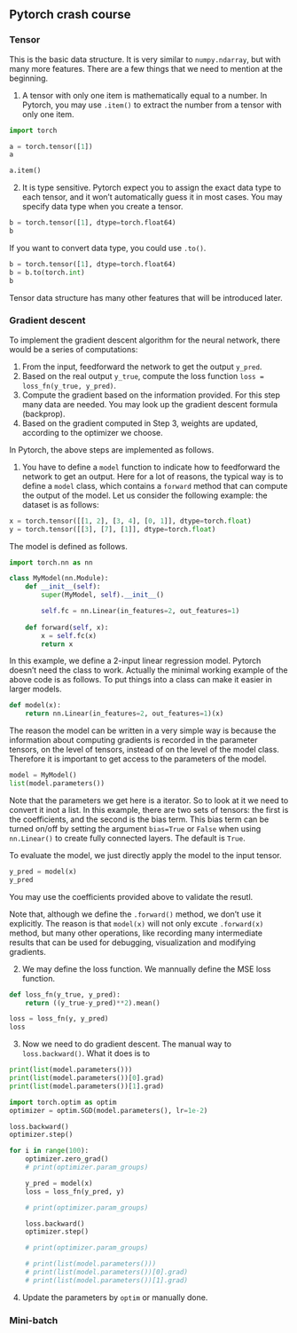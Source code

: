 ## Pytorch crash course



### Tensor

This is the basic data structure. It is very similar to `numpy.ndarray`, but with many more features. There are a few things that we need to mention at the beginning.

1. A tensor with only one item is mathematically equal to a number. In Pytorch, you may use `.item()` to extract the number from a tensor with only one item.


```python
import torch

a = torch.tensor([1])
a
```

```python
a.item()
```


2. It is type sensitive. Pytorch expect you to assign the exact data type to each tensor, and it won't automatically guess it in most cases. You may specify data type when you create a tensor.

```python
b = torch.tensor([1], dtype=torch.float64)
b
```

If you want to convert data type, you could use `.to()`.

```python
b = torch.tensor([1], dtype=torch.float64)
b = b.to(torch.int)
b
```

Tensor data structure has many other features that will be introduced later.


### Gradient descent

To implement the gradient descent algorithm for the neural network, there would be a series of computations:

1. From the input, feedforward the network to get the output `y_pred`.
2. Based on the real output `y_true`, compute the loss function `loss = loss_fn(y_true, y_pred)`.
3. Compute the gradient based on the information provided. For this step many data are needed. You may look up the gradient descent formula (backprop).
4. Based on the gradient computed in Step 3, weights are updated, according to the optimizer we choose.

In Pytorch, the above steps are implemented as follows.

1. You have to define a `model` function to indicate how to feedforward the network to get an output. Here for a lot of reasons, the typical way is to define a `model` class, which contains a `forward` method that can compute the output of the model. Let us consider the following example: the dataset is as follows:
 
```python
x = torch.tensor([[1, 2], [3, 4], [0, 1]], dtype=torch.float)
y = torch.tensor([[3], [7], [1]], dtype=torch.float)
```

The model is defined as follows.


```python
import torch.nn as nn

class MyModel(nn.Module):
    def __init__(self):
        super(MyModel, self).__init__()

        self.fc = nn.Linear(in_features=2, out_features=1)
    
    def forward(self, x):
        x = self.fc(x)
        return x

```

In this example, we define a 2-input linear regression model. Pytorch doesn't need the class to work. Actually the minimal working example of the above code is as follows. To put things into a class can make it easier in larger models. 


```python
def model(x):
    return nn.Linear(in_features=2, out_features=1)(x)
```


The reason the model can be written in a very simple way is because the information about computing gradients is recorded in the parameter tensors, on the level of tensors, instead of on the level of the model class. Therefore it is important to get access to the parameters of the model. 


```python
model = MyModel()
list(model.parameters())
```

Note that the parameters we get here is a iterator. So to look at it we need to convert it inot a list. In this example, there are two sets of tensors: the first is the coefficients, and the second is the bias term. This bias term can be turned on/off by setting the argument `bias=True` or `False` when using `nn.Linear()` to create fully connected layers. The default is `True`.

To evaluate the model, we just directly apply the model to the input tensor.


```python
y_pred = model(x)
y_pred
```

You may use the coefficients provided above to validate the resutl.

Note that, although we define the `.forward()` method, we don't use it explicitly. The reason is that `model(x)` will not only excute `.forward(x)` method, but many other operations, like recording many intermediate results that can be used for debugging, visualization and modifying gradients.


2. We may define the loss function. We mannually define the MSE loss function.

```python
def loss_fn(y_true, y_pred):
    return ((y_true-y_pred)**2).mean()

loss = loss_fn(y, y_pred)
loss
```

3. Now we need to do gradient descent. The manual way to `loss.backward()`. What it does is to 


```python
print(list(model.parameters()))
print(list(model.parameters())[0].grad)
print(list(model.parameters())[1].grad)
```



```python
import torch.optim as optim
optimizer = optim.SGD(model.parameters(), lr=1e-2)
```


```python
loss.backward()
optimizer.step()


```



```python

for i in range(100):
    optimizer.zero_grad()
    # print(optimizer.param_groups)

    y_pred = model(x)
    loss = loss_fn(y_pred, y)

    # print(optimizer.param_groups)

    loss.backward()
    optimizer.step()

    # print(optimizer.param_groups)

    # print(list(model.parameters()))
    # print(list(model.parameters())[0].grad)
    # print(list(model.parameters())[1].grad)
```

4. Update the parameters by `optim` or manually done.

### Mini-batch

